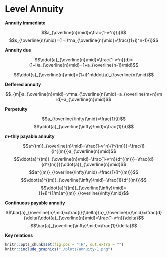 # Level Annuity

**Annuity immediate**

$$a_{\overline{n}\mid}=\frac{1-v^n}{i}$$
$$s_{\overline{n}\mid}=(1+i)^na_{\overline{n}\mid}=\frac{(1+i)^n-1}{i}$$

**Annuity due**

$$\ddot{a}_{\overline{n}\mid}=\frac{1-v^n}{d}=(1+i)a_{\overline{n}\mid}=1+a_{\overline{n-1}\mid}$$

$$\ddot{s}_{\overline{n}\mid}=(1+i)^n\ddot{a}_{\overline{n}\mid}$$


**Deffered annuity**

$$_{m|}a_{\overline{n}\mid}=v^ma_{\overline{n}\mid}=a_{\overline{m+n}\mid}-a_{\overline{n}\mid}$$

**Perpetuity**

$$a_{\overline{\infty}\mid}=\frac{1}{i}$$
$$\ddot{a}_{\overline{\infty}\mid}=\frac{1}{d}$$

**$m$-thly payable annuity**

$$a^{(m)}_{\overline{n}\mid}=\frac{1-v^n}{i^{(m)}}=\frac{i}{i^{(m)}}a_{\overline{n}\mid}$$
$$\ddot{a}^{(m)}_{\overline{n}\mid}=\frac{1-v^n}{d^{(m)}}=\frac{d}{d^{(m)}}{\ddot{a}}_{\overline{n}\mid}$$
$$a^{(m)}_{\overline{\infty}\mid}=\frac{1}{i^{(m)}}$$
$$\ddot{a}^{(m)}_{\overline{\infty}\mid}=\frac{1}{d^{(m)}}$$
$$\ddot{a}^{(m)}_{\overline{\infty}\mid}=(1+i)^{1/m}a^{(m)}_{\overline{\infty}\mid}$$

**Continuous payable annuity**

$$\bar{a}_{\overline{n}\mid}=\frac{i}{\delta}{a}_{\overline{n}\mid}=\frac{d}{\delta}\ddot{a}_{\overline{n}\mid}=\frac{1-v^n}{\delta}$$
$$\bar{a}_{\overline{\infty}\mid}=\frac{1}{\delta}$$

**Key relations**

```r
knitr::opts_chunk$set(fig.pos = "!H", out.extra = "")
knitr::include_graphics("./plots/annuity-1.png")
```

